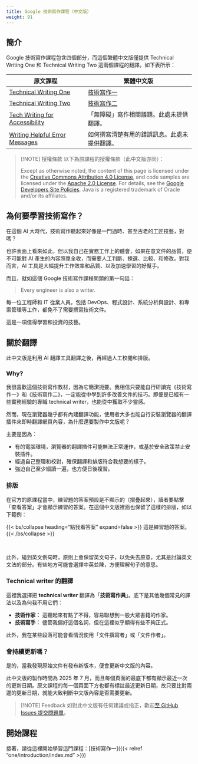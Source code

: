 ```yaml
---
title: Google 技術寫作課程（中文版）
weight: 91
---
```


## 簡介

Google 技術寫作課程包含四個部分，而這個繁體中文版僅提供 Technical Writing One 和 Technical Writing Two 這兩個課程的翻譯。如下表所示：

| 原文課程 | 繁體中文版 |
| --------|-----------|
| [Technical Writing One](https://developers.google.com/tech-writing/one) | [技術寫作一](one/) |
| [Technical Writing Two](https://developers.google.com/tech-writing/two) | [技術寫作二](two/) |
| [Tech Writing for Accessibility](https://developers.google.com/tech-writing/accessibility) | 「無障礙」寫作相關議題。此處未提供翻譯。 |
| [Writing Helpful Error Messages](https://developers.google.com/tech-writing/error-messages) | 如何撰寫清楚有用的錯誤訊息。此處未提供翻譯。 |

> [!NOTE] 授權條款
> 以下為原課程的授權條款（此中文版亦同）：
>
> Except as otherwise noted, the content of this page is licensed under the [Creative Commons Attribution 4.0 License](https://creativecommons.org/licenses/by/4.0/), and code samples are licensed under the [Apache 2.0 License](https://www.apache.org/licenses/LICENSE-2.0). For details, see the [Google Developers Site Policies](https://developers.google.com/site-policies). Java is a registered trademark of Oracle and/or its affiliates.

## 為何要學習技術寫作？

在這個 AI 大時代，技術寫作聽起來好像是一門過時、甚至古老的工匠技藝，對嗎？

也許表面上看來如此，但以我自己在實務工作上的體會，如果在意文件的品質，便不可能對 AI 產生的內容照單全收，而需要人工判斷、揀選、比較、和修改。對我而言，AI 工具是大幅提升工作效率和品質、以及加速學習的好幫手。

而且，就如這個 Google 技術寫作課程開頭的第一句話：

> Every engineer is also a writer.

每一位工程師和 IT 從業人員，包括 DevOps、程式設計、系統分析與設計、和專案管理等工作，都免不了需要撰寫技術文件。

這是一項值得學習和投資的技藝。

## 關於翻譯

此中文版是利用 AI 翻譯工具翻譯之後，再經過人工校閱和排版。

### Why?

我很喜歡這個技術寫作教材，因為它簡潔扼要。我相信只要能自行研讀完《技術寫作一》和《技術寫作二》，一定能從中學到許多改善文件的技巧。即便是已經有一些實務經驗的專職 technical writer，也能從中獲取不少靈感。

然而，現在瀏覽器幾乎都有內建翻譯功能，使用者大多也能自行安裝瀏覽器的翻譯插件來即時翻譯網頁內容，為什麼還要製作中文版呢？

主要是因為：

- 有的電腦環境，瀏覽器的翻譯插件可能無法正常運作，或基於安全政策禁止安裝插件。
- 經過自己整理和校對，確保翻譯和排版符合我想要的樣子。
- 強迫自己至少細讀一遍，也方便日後複習。

### 排版

在官方的原課程當中，練習題的答案預設是不顯示的（摺疊起來），讀者要點擊「查看答案」才會顯示練習的答案。在這個中文版裡面也保留了這樣的排版，如以下範例：

{{< bs/collapse heading="點我看答案" expand=false >}}
這是練習題的答案。
{{< /bs/collapse >}}

<br/>

此外，碰到英文例句時，原則上會保留英文句子，以免失去原意，尤其是討論英文文法的部分。有些地方可能會選擇中英並陳，方便理解句子的意思。

### Technical writer 的翻譯

這裡我選擇把 **technical writer** 翻譯為「**技術寫作員**」。底下是其他幾個常見的譯法以及為何我不用它們：

- **技術作家：** 這聽起來有點了不得，容易聯想到一般大眾書籍的作家。
- **技術寫手：** 儘管我偏好這個名詞，但在這裡似乎顯得有些不夠正式。

此外，我在某些段落可能會看情況使用「文件撰寫者」或「文件作者」。

### 會持續更新嗎？

是的，當我發現原始文件有發布新版本，便會更新中文版的內容。

此中文版的製作時間為 2025 年 7 月，而且每個頁面的最底下都有顯示最近一次的更新日期。原文課程的每一個頁面下方也都有標註最近更新日期，故只要比對兩邊的更新日期，就能大致判斷中文版內容是否需要更新。

> [!NOTE] Feedback
> 如對此中文版有任何建議或指正，歡迎[至 GitHub Issues 提交問題單](https://github.com/huanlin/huanlin.github.io/issues/new?title=Google%20%e6%8a%80%e8%a1%93%e5%af%ab%e4%bd%9c%e8%aa%b2%e7%a8%8b%ef%bc%88%e4%b8%ad%e6%96%87%e7%89%88%ef%bc%89)。

## 開始課程

接著，請從這裡開始學習這門課程：[技術寫作一]({{< relref "one/introduction/index.md" >}})
